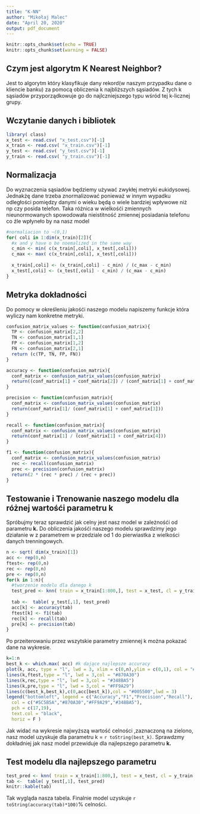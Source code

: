```yaml
---
title: "K-NN"
author: "Mikołaj Malec"
date: "April 20, 2020"
output: pdf_document
---
```


```r
knitr::opts_chunk$set(echo = TRUE)
knitr::opts_chunk$set(warning = FALSE)
```

## Czym jest algorytm K Nearest Neighbor?

Jest to algorytm który klasyfikuje dany rekord(w naszym przypadku dane o kliencie banku) za pomocą obliczenia k najbliższych sąsiadów.
Z tych k sąsiadów przyporządkowuje go do najlczniejszego typu wśród tej k-licznej grupy.

## Wczytanie danych i bibliotek

```r
library( class)
x_test <- read.csv( "x_test.csv")[-1]
x_train <- read.csv( "x_train.csv")[-1]
y_test <- read.csv( "y_test.csv")[-1]
y_train <- read.csv( "y_train.csv")[-1]
```

## Normalizacja

Do wyznaczenia sąsiadów będziemy używać zwykłej metryki eukidysowej. 
Jednakżę dane trzeba znormalizować ponieważ w innym wypadku odległości pomiędzy danymi o wieku będą o wiele bardziej wpływowe niż np czy posida telefon.
Taka różnica w wielkośći zmiennych nieunormowanych spowodowała  nieistitność zmiennej posiadania telefonu co źle wpłyneło by na nasz model

```r
#normaliacion to ~(0,1)
for( coli in 1:dim(x_train)[2]){
  #x and y have o be noemalized in the same way
  c_min <- min( c(x_train[,coli], x_test[,coli]))
  c_max <- max( c(x_train[,coli], x_test[,coli]))
  
  x_train[,coli] <- (x_train[,coli] - c_min) / (c_max - c_min)
  x_test[,coli] <- (x_test[,coli] - c_min) / (c_max - c_min)
}
```

## Metryka dokładności

Do pomocy w określeniu jakośći naszego modelu napiszemy funkcje która wyliczy nam konkretne metryki.

```r
confusion_matrix_values <- function(confusion_matrix){
  TP <- confusion_matrix[2,2]
  TN <- confusion_matrix[1,1]
  FP <- confusion_matrix[1,2]
  FN <- confusion_matrix[2,1]
  return (c(TP, TN, FP, FN))
}

accuracy <- function(confusion_matrix){
  conf_matrix <- confusion_matrix_values(confusion_matrix)
  return((conf_matrix[1] + conf_matrix[2]) / (conf_matrix[1] + conf_matrix[2] + conf_matrix[3] + conf_matrix[4]))
}

precision <- function(confusion_matrix){
  conf_matrix <- confusion_matrix_values(confusion_matrix)
  return(conf_matrix[1]/ (conf_matrix[1] + conf_matrix[3]))
}

recall <- function(confusion_matrix){
  conf_matrix <- confusion_matrix_values(confusion_matrix)
  return(conf_matrix[1] / (conf_matrix[1] + conf_matrix[4]))
}

f1 <- function(confusion_matrix){
  conf_matrix <- confusion_matrix_values(confusion_matrix)
  rec <- recall(confusion_matrix)
  prec <- precision(confusion_matrix)
  return(2 * (rec * prec) / (rec + prec))
}
```

## Testowanie i Trenowanie naszego modelu dla różnej wartośći parametru **k**

Spróbujmy teraz sprawdzić jak celny jest nasz model w zależnośći od parametru **k.**
Do obliczenia jakośći naszego modelu sprawdzimy jego działanie w z parametrem w przedziale od 1 do pierwiastka z wielkości danych trenningowych.

```r
n <- sqrt( dim(x_train)[1])
acc <- rep(0,n)
ftest<- rep(0,n)
rec <- rep(0,n)
pre <- rep(0,n)
for(k in 1:n){
  #tworzenie modelu dla danego k
  test_pred <- knn( train = x_train[1:800,], test = x_test, cl = y_train[1:800,], k=k)
  
  tab <-  table( y_test[,1], test_pred)
  acc[k] <- accuracy(tab)
  ftest[k] <- f1(tab)
  rec[k] <- recall(tab)
  pre[k] <- precision(tab)
}
```

Po przeiterowaniu przez wszytskie parametry zmiennej k można pokazać dane na wykresie.


```r
k=1:n
best_k <- which.max( acc) #k dające najlepsze accuracy
plot(k, acc, type = "l", lwd = 3, xlim = c(0,n),ylim = c(0,1), col = "#5C5B5A")
lines(k,ftest,type = "l", lwd = 3,col = "#870A30")
lines(k,rec,type = "l", lwd = 3,col = "#348BA5")
lines(k,pre,type = "l", lwd = 3,col = "#FF9A29")
lines(c(best_k,best_k),c(0,acc[best_k]),col = "#005500",lwd = 3)
legend("bottomleft", legend = c("Accuracy","F1","Precision","Recall"),
  col = c("#5C5B5A","#870A30","#FF9A29","#348BA5"),
  pch = c(17,19), 
  text.col = "black", 
  horiz = F )
```

Jak widać na wykresie najwyższą wartość celności ,zaznaczoną na zielono, nasz model uzyskuje dla parametru k = `r toString(best_k)`.
Sprawdzmy dokładniej jak nasz model przewiduje dla najlepszego parametru **k.** 

## Test modelu dla najlepszego parametru

```r
test_pred <- knn( train = x_train[1:800,], test = x_test, cl = y_train[1:800,], k=best_k)
tab <-  table( y_test[,1], test_pred)
knitr::kable(tab)
```

Tak wygląda nasza tabela. Finalnie model uzyskuje `r toString(accuracy(tab)*100)`% celności.